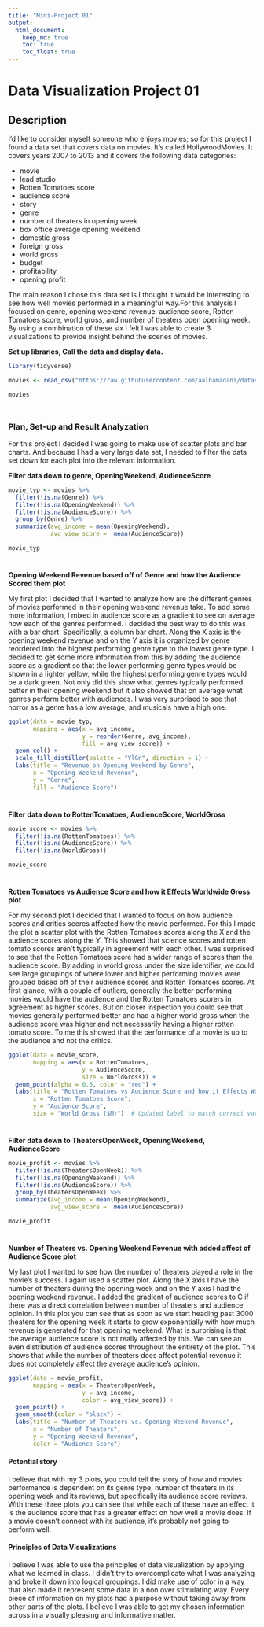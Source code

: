 ---
title: "Mini-Project 01"
output: 
  html_document:
    keep_md: true
    toc: true
    toc_float: true
---

# Data Visualization Project 01

## **Description**

I'd like to consider myself someone who enjoys movies; so for this project I found a data set that covers data on movies.  It's called HollywoodMovies. It covers years 2007 to 2013 and it covers the following data categories: 

- movie
- lead studio
- Rotten Tomatoes score
- audience score
- story
- genre
- number of theaters in opening week
- box office average opening weekend
- domestic gross
- foreign gross
- world gross
- budget
- profitability
- opening profit

The main reason I chose this data set is I thought it would be interesting to see how well movies performed in a meaningful way.For this analysis I focused on genre, opening weekend revenue, audience score, Rotten Tomatoes score, world gross, and number of theaters open opening week. By using a combination of these six I felt I was able to create 3 visualizations to provide insight behind the scenes of movies.

**Set up libraries, Call the data and display data.**
```{r}
library(tidyverse)

movies <- read_csv("https://raw.githubusercontent.com/aalhamadani/datasets/main/HollywoodMovies.csv")

movies
```
<div style="font-size: 8px;">⠀</div>

### **Plan, Set-up and Result  Analyzation**

For this project I decided I was going to make use of scatter plots and bar charts. And because I had a very large data set, I needed to filter the data set down for each plot into the relevant information.

**Filter data down to genre, OpeningWeekend, AudienceScore**
```{r}
movie_typ <- movies %>%
  filter(!is.na(Genre)) %>%
  filter(!is.na(OpeningWeekend)) %>%
  filter(!is.na(AudienceScore)) %>%
  group_by(Genre) %>%
  summarize(avg_income = mean(OpeningWeekend),
            avg_view_score =  mean(AudienceScore))

movie_typ
```
<div style="font-size: 8px;">⠀</div>
**Opening Weekend Revenue based off of Genre and how the Audience Scored them plot**

My first plot I decided that I wanted to analyze how are the different genres of movies performed in their opening weekend revenue take. To add some more information, I mixed in audience score as a gradient to see on average how each of the genres performed. I decided the best way to do this was with a bar chart. Specifically, a column bar chart. Along the X axis is the opening weekend revenue and on the Y axis it is organized by genre reordered into the highest performing genre type to the lowest genre type. I decided to get some more information from this by adding the audience score as a gradient so that the lower performing genre types would be shown in a lighter yellow, while the highest performing genre types would be a dark green. Not only did this show what genres typically performed better in their opening weekend but it also showed that on average what genres perform better with audiences. I was very surprised to see that horror as a genre has a low average, and musicals have a high one.

```{r}
ggplot(data = movie_typ,
       mapping = aes(x = avg_income, 
                     y = reorder(Genre, avg_income),
                     fill = avg_view_score)) +
  geom_col() +
  scale_fill_distiller(palette = "YlGn", direction = 1) +
  labs(title = "Revenue on Opening Weekend by Genre",
       x = "Opening Weekend Revenue",
       y = "Genre",
       fill = "Audience Score")
```
<div style="font-size: 8px;">⠀</div>
**Filter data down to RottenTomatoes, AudienceScore, WorldGross**
```{r}
movie_score <- movies %>%
  filter(!is.na(RottenTomatoes)) %>%
  filter(!is.na(AudienceScore)) %>%
  filter(!is.na(WorldGross))

movie_score
```
<div style="font-size: 8px;">⠀</div>
**Rotten Tomatoes vs Audience Score and how it Effects Worldwide Gross plot**

For my second plot I decided that I wanted to focus on how audience scores and critics scores affected how the movie performed. For this I made the plot a scatter plot with the Rotten Tomatoes scores along the X and the audience scores along the Y. This showed that science scores and rotten tomato scores aren't typically in agreement with each other. I was surprised to see that the Rotten Tomatoes score had a wider range of scores than the audience score. By adding in world gross under the size identifier, we could see large groupings of where lower and higher performing movies were grouped based off of their audience scores and Rotten Tomatoes scores. At first glance, with a couple of outliers, generally the better performing movies would have the audience and the Rotten Tomatoes scorers in agreement as higher scores. But on closer inspection you could see that movies generally performed better and had a higher world gross when the audience score was higher and not necessarily having a higher rotten tomato score. To me this showed that the performance of a movie is up to the audience and not the critics.

```{r}
ggplot(data = movie_score, 
       mapping = aes(x = RottenTomatoes, 
                     y = AudienceScore, 
                     size = WorldGross)) +
  geom_point(alpha = 0.6, color = "red") +
  labs(title = "Rotten Tomatoes vs Audience Score and how it Effects Worldwide Gross",
       x = "Rotten Tomatoes Score",
       y = "Audience Score",
       size = "World Gross ($M)")  # Updated label to match correct variable name
```
<div style="font-size: 8px;">⠀</div>
**Filter data down to TheatersOpenWeek, OpeningWeekend, AudienceScore**
```{r}
movie_profit <- movies %>%
  filter(!is.na(TheatersOpenWeek)) %>%
  filter(!is.na(OpeningWeekend)) %>%
  filter(!is.na(AudienceScore)) %>%
  group_by(TheatersOpenWeek) %>%
  summarize(avg_income = mean(OpeningWeekend),
            avg_view_score =  mean(AudienceScore))

movie_profit
```
<div style="font-size: 8px;">⠀</div>
**Number of Theaters vs. Opening Weekend Revenue with added affect of Audience Score plot**

My last plot I wanted to see how the number of theaters played a role in the movie’s success. I again used a scatter plot. Along the X axis I have the number of theaters during the opening week and on the Y axis I had the opening weekend revenue. I added the gradient of audience scores to C if there was a direct correlation between number of theaters and audience opinion. In this plot you can see that as soon as we start heading past 3000 theaters for the opening week it starts to grow exponentially with how much revenue is generated for that opening weekend. What is surprising is that the average audience score is not really affected by this. We can see an even distribution of audience scores throughout the entirety of the plot. This shows that while the number of theaters does affect potential revenue it does not completely affect the average audience’s opinion.

```{r}
ggplot(data = movie_profit, 
       mapping = aes(x = TheatersOpenWeek, 
                     y = avg_income,
                     color = avg_view_score)) +
  geom_point() +
  geom_smooth(color = "black") +
  labs(title = "Number of Theaters vs. Opening Weekend Revenue",
       x = "Number of Theaters",
       y = "Opening Weekend Revenue",
       color = "Audience Score")
```

#### **Potential story**

I believe that with my 3 plots, you could tell the story of how and movies performance is dependent on its genre type, number of theaters in its opening week and its reviews, but specifically its audience score reviews. With these three plots you can see that while each of these have an effect it is the audience score that has a greater effect on how well a movie does. If a movie doesn't connect with its audience, it's probably not going to perform well.

#### **Principles of Data Visualizations**

I believe I was able to use the principles of data visualization by applying what we learned in class. I didn't try to overcomplicate what I was analyzing and broke it down into logical groupings. I did make use of color in a way that also made it represent some data in a non over stimulating way. Every piece of information on my plots had a purpose without taking away from other parts of the plots. I believe I was able to get my chosen information across in a visually pleasing and informative matter.